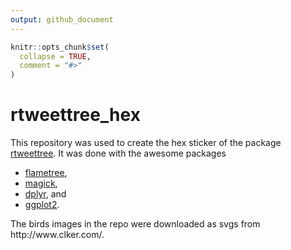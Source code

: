 ```yaml
---
output: github_document
---
```


<!-- README.md is generated from README.Rmd. Please edit that file -->

```r
knitr::opts_chunk$set(
  collapse = TRUE,
  comment = "#>"
)
```

# rtweettree_hex

This repository was used to create the hex sticker of the package
[rtweettree](https://github.com/urswilke/rtweettree). It was done with the
awesome packages 

- [flametree](https://github.com/djnavarro/flametree),
- [magick](https://github.com/ropensci/magick), 
- [dplyr](https://github.com/tidyverse/dplyr/), and
- [ggplot2](https://cran.r-project.org/web/packages/ggplot2/index.html).


 The birds images in the repo were downloaded as svgs from http://www.clker.com/.
